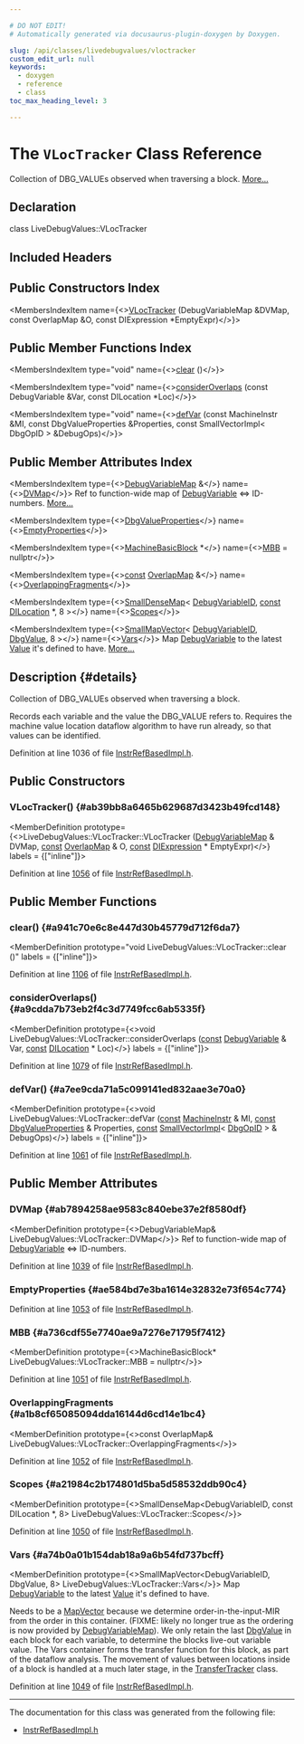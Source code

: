 ```yaml
---

# DO NOT EDIT!
# Automatically generated via docusaurus-plugin-doxygen by Doxygen.

slug: /api/classes/livedebugvalues/vloctracker
custom_edit_url: null
keywords:
  - doxygen
  - reference
  - class
toc_max_heading_level: 3

---
```





# The `VLocTracker` Class Reference

<DoxygenPage pluginConfig={pluginConfig}>

Collection of DBG&#95;VALUEs observed when traversing a block. <a href="#details">More...</a>

## Declaration

<CodeBlock>class LiveDebugValues::VLocTracker</CodeBlock>

## Included Headers

<IncludesList>
<IncludesListItem
  filePath="CodeGen/LiveDebugValues/InstrRefBasedImpl.h"
  permalink="/docs/api/files/lib/lib/codegen/lib/codegen/livedebugvalues/instrrefbasedimpl-h"
  isLocal="true" />
</IncludesList>

## Public Constructors Index

<MembersIndex>

<MembersIndexItem
  name={<><a href="#ab39bb8a6465b629687d3423b49fcd148">VLocTracker</a> (DebugVariableMap &amp;DVMap, const OverlapMap &amp;O, const DIExpression &#42;EmptyExpr)</>}>
</MembersIndexItem>

</MembersIndex>

## Public Member Functions Index

<MembersIndex>

<MembersIndexItem
  type="void"
  name={<><a href="#a941c70e6c8e447d30b45779d712f6da7">clear</a> ()</>}>
</MembersIndexItem>

<MembersIndexItem
  type="void"
  name={<><a href="#a9cdda7b73eb2f4c3d7749fcc6ab5335f">considerOverlaps</a> (const DebugVariable &amp;Var, const DILocation &#42;Loc)</>}>
</MembersIndexItem>

<MembersIndexItem
  type="void"
  name={<><a href="#a7ee9cda71a5c099141ed832aae3e70a0">defVar</a> (const MachineInstr &amp;MI, const DbgValueProperties &amp;Properties, const SmallVectorImpl&lt; DbgOpID &gt; &amp;DebugOps)</>}>
</MembersIndexItem>

</MembersIndex>

## Public Member Attributes Index

<MembersIndex>

<MembersIndexItem
  type={<><a href="/docs/api/classes/livedebugvalues/debugvariablemap">DebugVariableMap</a> &amp;</>}
  name={<><a href="#ab7894258ae9583c840ebe37e2f8580df">DVMap</a></>}>
Ref to function-wide map of <a href="/docs/api/classes/llvm/debugvariable">DebugVariable</a> &lt;=&gt; ID-numbers. <a href="#ab7894258ae9583c840ebe37e2f8580df">More...</a>
</MembersIndexItem>

<MembersIndexItem
  type={<><a href="/docs/api/classes/livedebugvalues/dbgvalueproperties">DbgValueProperties</a></>}
  name={<><a href="#ae584bd7e3ba1614e32832e73f654c774">EmptyProperties</a></>}>
</MembersIndexItem>

<MembersIndexItem
  type={<><a href="/docs/api/classes/llvm/machinebasicblock">MachineBasicBlock</a> &#42;</>}
  name={<><a href="#a736cdf55e7740ae9a7276e71795f7412">MBB</a> = nullptr</>}>
</MembersIndexItem>

<MembersIndexItem
  type={<><a href="/docs/api/files/lib/lib/target/lib/target/aarch64/aarch64promoteconstant-cpp/#a90f8350fecae261c25be85d38b451bff">const</a> <a href="/docs/api/namespaces/livedebugvalues/#a2fd2da038a0079e35e2d22f37984d4ee">OverlapMap</a> &amp;</>}
  name={<><a href="#a1b8cf65085094dda16144d6cd14e1bc4">OverlappingFragments</a></>}>
</MembersIndexItem>

<MembersIndexItem
  type={<><a href="/docs/api/classes/llvm/smalldensemap">SmallDenseMap</a>&lt; <a href="/docs/api/namespaces/livedebugvalues/#a2ad7532d3e36d429cab7c3ade85c5f77">DebugVariableID</a>, <a href="/docs/api/files/lib/lib/target/lib/target/aarch64/aarch64promoteconstant-cpp/#a90f8350fecae261c25be85d38b451bff">const</a> <a href="/docs/api/classes/llvm/dilocation">DILocation</a> &#42;, 8 &gt;</>}
  name={<><a href="#a21984c2b174801d5ba5d58532ddb90c4">Scopes</a></>}>
</MembersIndexItem>

<MembersIndexItem
  type={<><a href="/docs/api/structs/llvm/smallmapvector">SmallMapVector</a>&lt; <a href="/docs/api/namespaces/livedebugvalues/#a2ad7532d3e36d429cab7c3ade85c5f77">DebugVariableID</a>, <a href="/docs/api/classes/livedebugvalues/dbgvalue">DbgValue</a>, 8 &gt;</>}
  name={<><a href="#a74b0a01b154dab18a9a6b54fd737bcff">Vars</a></>}>
Map <a href="/docs/api/classes/llvm/debugvariable">DebugVariable</a> to the latest <a href="/docs/api/classes/llvm/value">Value</a> it&#39;s defined to have. <a href="#a74b0a01b154dab18a9a6b54fd737bcff">More...</a>
</MembersIndexItem>

</MembersIndex>

## Description {#details}

Collection of DBG&#95;VALUEs observed when traversing a block.

Records each variable and the value the DBG&#95;VALUE refers to. Requires the machine value location dataflow algorithm to have run already, so that values can be identified.

Definition at line 1036 of file <a href="/docs/api/files/lib/lib/codegen/lib/codegen/livedebugvalues/instrrefbasedimpl-h">InstrRefBasedImpl.h</a>.

<SectionDefinition>

## Public Constructors

### VLocTracker() {#ab39bb8a6465b629687d3423b49fcd148}

<MemberDefinition
  prototype={<>LiveDebugValues::VLocTracker::VLocTracker (<a href="/docs/api/classes/livedebugvalues/debugvariablemap">DebugVariableMap</a> &amp; DVMap, <a href="/docs/api/files/lib/lib/target/lib/target/aarch64/aarch64promoteconstant-cpp/#a90f8350fecae261c25be85d38b451bff">const</a> <a href="/docs/api/namespaces/livedebugvalues/#a2fd2da038a0079e35e2d22f37984d4ee">OverlapMap</a> &amp; O, <a href="/docs/api/files/lib/lib/target/lib/target/aarch64/aarch64promoteconstant-cpp/#a90f8350fecae261c25be85d38b451bff">const</a> <a href="/docs/api/classes/llvm/diexpression">DIExpression</a> &#42; EmptyExpr)</>}
  labels = {["inline"]}>

Definition at line <a href="/docs/api/files/lib/lib/codegen/lib/codegen/livedebugvalues/instrrefbasedimpl-h/#l01056">1056</a> of file <a href="/docs/api/files/lib/lib/codegen/lib/codegen/livedebugvalues/instrrefbasedimpl-h">InstrRefBasedImpl.h</a>.
</MemberDefinition>

</SectionDefinition>

<SectionDefinition>

## Public Member Functions

### clear() {#a941c70e6c8e447d30b45779d712f6da7}

<MemberDefinition
  prototype="void LiveDebugValues::VLocTracker::clear ()"
  labels = {["inline"]}>

Definition at line <a href="/docs/api/files/lib/lib/codegen/lib/codegen/livedebugvalues/instrrefbasedimpl-h/#l01106">1106</a> of file <a href="/docs/api/files/lib/lib/codegen/lib/codegen/livedebugvalues/instrrefbasedimpl-h">InstrRefBasedImpl.h</a>.
</MemberDefinition>

### considerOverlaps() {#a9cdda7b73eb2f4c3d7749fcc6ab5335f}

<MemberDefinition
  prototype={<>void LiveDebugValues::VLocTracker::considerOverlaps (<a href="/docs/api/files/lib/lib/target/lib/target/aarch64/aarch64promoteconstant-cpp/#a90f8350fecae261c25be85d38b451bff">const</a> <a href="/docs/api/classes/llvm/debugvariable">DebugVariable</a> &amp; Var, <a href="/docs/api/files/lib/lib/target/lib/target/aarch64/aarch64promoteconstant-cpp/#a90f8350fecae261c25be85d38b451bff">const</a> <a href="/docs/api/classes/llvm/dilocation">DILocation</a> &#42; Loc)</>}
  labels = {["inline"]}>

Definition at line <a href="/docs/api/files/lib/lib/codegen/lib/codegen/livedebugvalues/instrrefbasedimpl-h/#l01079">1079</a> of file <a href="/docs/api/files/lib/lib/codegen/lib/codegen/livedebugvalues/instrrefbasedimpl-h">InstrRefBasedImpl.h</a>.
</MemberDefinition>

### defVar() {#a7ee9cda71a5c099141ed832aae3e70a0}

<MemberDefinition
  prototype={<>void LiveDebugValues::VLocTracker::defVar (<a href="/docs/api/files/lib/lib/target/lib/target/aarch64/aarch64promoteconstant-cpp/#a90f8350fecae261c25be85d38b451bff">const</a> <a href="/docs/api/classes/llvm/machineinstr">MachineInstr</a> &amp; MI, <a href="/docs/api/files/lib/lib/target/lib/target/aarch64/aarch64promoteconstant-cpp/#a90f8350fecae261c25be85d38b451bff">const</a> <a href="/docs/api/classes/livedebugvalues/dbgvalueproperties">DbgValueProperties</a> &amp; Properties, <a href="/docs/api/files/lib/lib/target/lib/target/aarch64/aarch64promoteconstant-cpp/#a90f8350fecae261c25be85d38b451bff">const</a> <a href="/docs/api/classes/llvm/smallvectorimpl">SmallVectorImpl</a>&lt; <a href="/docs/api/structs/livedebugvalues/dbgopid">DbgOpID</a> &gt; &amp; DebugOps)</>}
  labels = {["inline"]}>

Definition at line <a href="/docs/api/files/lib/lib/codegen/lib/codegen/livedebugvalues/instrrefbasedimpl-h/#l01061">1061</a> of file <a href="/docs/api/files/lib/lib/codegen/lib/codegen/livedebugvalues/instrrefbasedimpl-h">InstrRefBasedImpl.h</a>.
</MemberDefinition>

</SectionDefinition>

<SectionDefinition>

## Public Member Attributes

### DVMap {#ab7894258ae9583c840ebe37e2f8580df}

<MemberDefinition
  prototype={<>DebugVariableMap&amp; LiveDebugValues::VLocTracker::DVMap</>}>
Ref to function-wide map of <a href="/docs/api/classes/llvm/debugvariable">DebugVariable</a> &lt;=&gt; ID-numbers.

Definition at line <a href="/docs/api/files/lib/lib/codegen/lib/codegen/livedebugvalues/instrrefbasedimpl-h/#l01039">1039</a> of file <a href="/docs/api/files/lib/lib/codegen/lib/codegen/livedebugvalues/instrrefbasedimpl-h">InstrRefBasedImpl.h</a>.
</MemberDefinition>

### EmptyProperties {#ae584bd7e3ba1614e32832e73f654c774}

<MemberDefinition
  prototype="DbgValueProperties LiveDebugValues::VLocTracker::EmptyProperties">

Definition at line <a href="/docs/api/files/lib/lib/codegen/lib/codegen/livedebugvalues/instrrefbasedimpl-h/#l01053">1053</a> of file <a href="/docs/api/files/lib/lib/codegen/lib/codegen/livedebugvalues/instrrefbasedimpl-h">InstrRefBasedImpl.h</a>.
</MemberDefinition>

### MBB {#a736cdf55e7740ae9a7276e71795f7412}

<MemberDefinition
  prototype={<>MachineBasicBlock&#42; LiveDebugValues::VLocTracker::MBB = nullptr</>}>

Definition at line <a href="/docs/api/files/lib/lib/codegen/lib/codegen/livedebugvalues/instrrefbasedimpl-h/#l01051">1051</a> of file <a href="/docs/api/files/lib/lib/codegen/lib/codegen/livedebugvalues/instrrefbasedimpl-h">InstrRefBasedImpl.h</a>.
</MemberDefinition>

### OverlappingFragments {#a1b8cf65085094dda16144d6cd14e1bc4}

<MemberDefinition
  prototype={<>const OverlapMap&amp; LiveDebugValues::VLocTracker::OverlappingFragments</>}>

Definition at line <a href="/docs/api/files/lib/lib/codegen/lib/codegen/livedebugvalues/instrrefbasedimpl-h/#l01052">1052</a> of file <a href="/docs/api/files/lib/lib/codegen/lib/codegen/livedebugvalues/instrrefbasedimpl-h">InstrRefBasedImpl.h</a>.
</MemberDefinition>

### Scopes {#a21984c2b174801d5ba5d58532ddb90c4}

<MemberDefinition
  prototype={<>SmallDenseMap&lt;DebugVariableID, const DILocation &#42;, 8&gt; LiveDebugValues::VLocTracker::Scopes</>}>

Definition at line <a href="/docs/api/files/lib/lib/codegen/lib/codegen/livedebugvalues/instrrefbasedimpl-h/#l01050">1050</a> of file <a href="/docs/api/files/lib/lib/codegen/lib/codegen/livedebugvalues/instrrefbasedimpl-h">InstrRefBasedImpl.h</a>.
</MemberDefinition>

### Vars {#a74b0a01b154dab18a9a6b54fd737bcff}

<MemberDefinition
  prototype={<>SmallMapVector&lt;DebugVariableID, DbgValue, 8&gt; LiveDebugValues::VLocTracker::Vars</>}>
Map <a href="/docs/api/classes/llvm/debugvariable">DebugVariable</a> to the latest <a href="/docs/api/classes/llvm/value">Value</a> it&#39;s defined to have.

Needs to be a <a href="/docs/api/classes/llvm/mapvector">MapVector</a> because we determine order-in-the-input-MIR from the order in this container. (FIXME: likely no longer true as the ordering is now provided by <a href="/docs/api/classes/livedebugvalues/debugvariablemap">DebugVariableMap</a>). We only retain the last <a href="/docs/api/classes/livedebugvalues/dbgvalue">DbgValue</a> in each block for each variable, to determine the blocks live-out variable value. The Vars container forms the transfer function for this block, as part of the dataflow analysis. The movement of values between locations inside of a block is handled at a much later stage, in the <a href="/docs/api/classes/transfertracker">TransferTracker</a> class.

Definition at line <a href="/docs/api/files/lib/lib/codegen/lib/codegen/livedebugvalues/instrrefbasedimpl-h/#l01049">1049</a> of file <a href="/docs/api/files/lib/lib/codegen/lib/codegen/livedebugvalues/instrrefbasedimpl-h">InstrRefBasedImpl.h</a>.
</MemberDefinition>

</SectionDefinition>

<hr/>

The documentation for this class was generated from the following file:

<ul>
<li><a href="/docs/api/files/lib/lib/codegen/lib/codegen/livedebugvalues/instrrefbasedimpl-h">InstrRefBasedImpl.h</a></li>
</ul>

</DoxygenPage>
